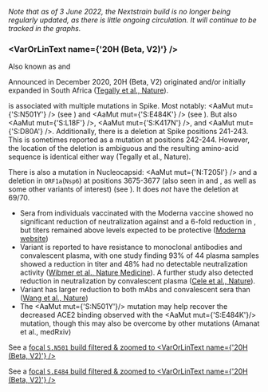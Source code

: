 

<MdxContent filepath="clusters/VoCHeader.mdx" />

_Note that as of 3 June 2022, the Nextstrain build is no longer being regularly updated, as there is little ongoing circulation. It will continue to be tracked in the graphs._

### <VarOrLinText name={'20H (Beta, V2)'} />
Also known as <VarOrLin name="20H (Beta, V2)" invert={true} /> and <Who name="Beta" />

Announced in December 2020, 20H (Beta, V2) originated and/or initially expanded in South Africa ([Tegally et al., Nature](https://www.nature.com/articles/s41586-021-03402-9)).

<VarOrLin name="20H (Beta, V2)" /> is associated with multiple mutations in Spike. Most notably: <AaMut mut={'S:N501Y'} /> (see <Mut name="S:N501" />) and <AaMut mut={'S:E484K'} /> (see <Mut name="S:E484" />). But also <AaMut mut={'S:L18F'} />, <AaMut mut={'S:K417N'} />, and <AaMut mut={'S:D80A'} />. Additionally, there is a deletion at Spike positions 241-243. This is sometimes reported as a mutation at positions 242-244. However, the location of the deletion is ambiguous and the resulting amino-acid sequence is identical either way (<LinkExternal href="https://www.nature.com/articles/s41586-021-03402-9">Tegally et al., Nature</LinkExternal>).

There is also a mutation in Nucleocapsid: <AaMut mut={'N:T205I'} /> and a deletion in <code>ORF1a</code>(<code>Nsp6</code>) at positions 3675-3677 (also seen in <VarOrLin name="20I (Alpha, V1)" prefix="" /> and <VarOrLin name="20J (Gamma, V3)" prefix="" />, as well as some other variants of interest) (see <Mut name="ORF1a:S3675" />). It does <i>not</i> have the deletion at 69/70.

- Sera from individuals vaccinated with the Moderna vaccine showed no significant reduction of neutralization against <VarOrLin name="20I (Alpha, V1)" prefix=""/> and a 6-fold reduction in <VarOrLin name="20H (Beta, V2)" prefix=""/>, but titers remained above levels expected to be protective ([Moderna website](https://investors.modernatx.com/news-releases/news-release-details/moderna-covid-19-vaccine-retains-neutralizing-activity-against))
- Variant <VarOrLin name="20H (Beta, V2)" prefix="" /> is reported to have resistance to monoclonal antibodies and convalescent plasma, with one study finding 93% of 44 plasma samples showed a reduction in titer and 48% had no detectable neutralization activity ([Wibmer et al., Nature Medicine](https://www.nature.com/articles/s41591-021-01285-x)). A further study also detected reduction in neutralization by convalescent plasma ([Cele et al., Nature](https://www.nature.com/articles/s41586-021-03471-w)).
- Variant <VarOrLin name="20H (Beta, V2)" prefix="" /> has larger reduction to both mAbs and convalescent sera than <VarOrLin name="20I (Alpha, V1)" prefix="" /> ([Wang et al., Nature](https://www.nature.com/articles/s41586-021-03398-2))
- The <AaMut mut={'S:N501Y'}/> mutation may help recover the decreased ACE2 binding observed with the <AaMut mut={'S:E484K'}/> mutation, though this may also be overcome by other mutations (<LinkExternal href="https://www.medrxiv.org/content/10.1101/2021.03.07.21253098v2.full-text">Amanat et al., medRxiv</LinkExternal>)

See a [focal `S.N501` build filtered & zoomed to <VarOrLinText name={'20H (Beta, V2)'} />](https://nextstrain.org/groups/neherlab/ncov/S.N501?c=gt-S_501&label=clade:20H%20%28Beta,%20V2%29&p=grid&r=country)

See a [focal `S.E484` build filtered & zoomed to <VarOrLinText name={'20H (Beta, V2)'} />](https://nextstrain.org/groups/neherlab/ncov/S.E484?c=gt-S_484&label=clade:20H%20%28Beta,%20V2%29&p=grid&r=country)
